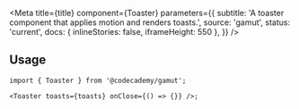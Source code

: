 


<Meta
  title={title}
  component={Toaster}
  parameters={{
    subtitle: 'A toaster component that applies motion and renders toasts.',
    source: 'gamut',
    status: 'current',
    docs: { inlineStories: false, iframeHeight: 550 },
  }}
/>

<Canvas>
  <Story name="Toaster">
    <ToasterContainer />
  </Story>
</Canvas>

## Usage

```tsx
import { Toaster } from '@codecademy/gamut';

<Toaster toasts={toasts} onClose={() => {}} />;
```

<PropsTable story="Toaster" />
